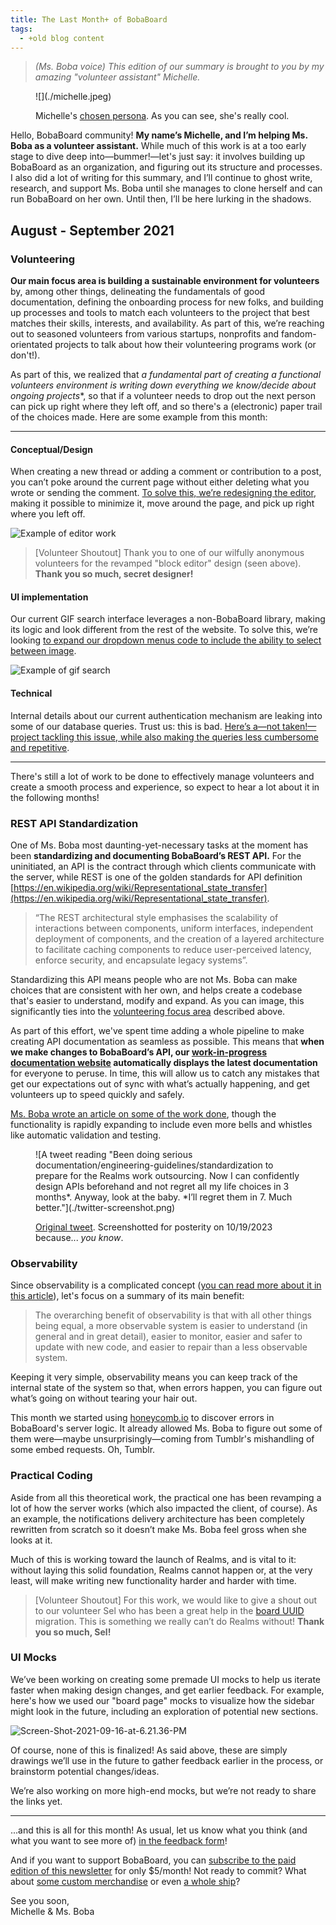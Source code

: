 ```yaml
---
title: The Last Month+ of BobaBoard
tags:
  - +old blog content
---
```


> _(Ms. Boba voice) This edition of our summary is brought to you by my amazing
> "volunteer assistant" Michelle._

<aside class="intro">
<figure>
![](./michelle.jpeg)
  <figcaption>

Michelle's [chosen persona](https://picrew.me/share?cd=25Oqwbf1SE). As you can
see, she's really cool.

  </figcaption>
</figure>

Hello, BobaBoard community! **My name’s Michelle, and I’m helping Ms. Boba as a
volunteer assistant.** While much of this work is at a too early stage to dive
deep into—bummer!—let's just say: it involves building up BobaBoard as an
organization, and figuring out its structure and processes.  
I also did a lot of writing for this summary, and I’ll continue to ghost write,
research, and support Ms. Boba until she manages to clone herself and can run
BobaBoard on her own. Until then, I’ll be here lurking in the shadows.

</aside>

## August - September 2021

### Volunteering

**Our main focus area is building a sustainable environment for volunteers** by,
among other things, delineating the fundamentals of good documentation, defining
the onboarding process for new folks, and building up processes and tools to
match each volunteers to the project that best matches their skills, interests,
and availability. As part of this, we’re reaching out to seasoned volunteers
from various startups, nonprofits and fandom-orientated projects to talk about
how their volunteering programs work (or don't!).

As part of this, we realized that _a fundamental part of creating a functional
volunteers environment is writing down everything we know/decide about ongoing
projects_\*, so that if a volunteer needs to drop out the next person can pick
up right where they left off, and so there's a (electronic) paper trail of the
choices made. Here are some example from this month:

---

#### Conceptual/Design

When creating a new thread or adding a comment or contribution to a post, you
can’t poke around the current page without either deleting what you wrote or
sending the comment. [To solve this, we’re redesigning the
editor](https://bobadocs.netlify.app/docs/product/WIPs/minimize-editor), making
it possible to minimize it, move around the page, and pick up right where you
left off.

![Example of editor work](./new-post-design.png)

> \[Volunteer Shoutout\] Thank you to one of our wilfully anonymous volunteers
> for the revamped "block editor" design (seen above). **Thank you so much,
> secret designer!**

#### UI implementation

Our current GIF search interface leverages a non-BobaBoard library, making its
logic and look different from the rest of the website. To solve this, we’re
looking [to expand our dropdown menus code to include the ability to select
between
image](https://bobadocs.netlify.app/docs/product/WIPs/extensible-dropdown).

![Example of gif
search](./gif-search.png)

#### Technical

Internal details about our current authentication mechanism are leaking into
some of our database queries. Trust us: this is bad. [Here’s a—not
taken!—project tackling this issue, while also making the queries less
cumbersome and
repetitive](https://bobadocs.netlify.app/docs/engineering/WIPs/internal-uid).

---

There's still a lot of work to be done to effectively manage volunteers and
create a smooth process and experience, so expect to hear a lot about it in the
following months!

### REST API Standardization

One of Ms. Boba most daunting-yet-necessary tasks at the moment has been
**standardizing and documenting BobaBoard’s REST API.** For the uninitiated, an
API is the contract through which clients communicate with the server, while
REST is one of the golden standards for API definition
[https://en.wikipedia.org/wiki/Representational_state_transfer](https://en.wikipedia.org/wiki/Representational_state_transfer).

> “The REST architectural style emphasises the scalability of interactions
> between components, uniform interfaces, independent deployment of components,
> and the creation of a layered architecture to facilitate caching components to
> reduce user-perceived latency, enforce security, and encapsulate legacy
> systems”.

Standardizing this API means people who are not Ms. Boba can make choices that
are consistent with her own, and helps create a codebase that's easier to
understand, modify and expand. As you can image, this significantly ties into
the [volunteering focus area](#volunteering) described above.

As part of this effort, we've spent time adding a whole pipeline to make
creating API documentation as seamless as possible. This means that **when we
make changes to BobaBoard’s API, our [work-in-progress documentation
website](https://bobadocs.netlify.app/docs/engineering/rest-api/) automatically
displays the latest documentation** for everyone to peruse. In time, this will
allow us to catch any mistakes that get our expectations out of sync with what’s
actually happening, and get volunteers up to speed quickly and safely.

[Ms. Boba wrote an article on some of the work
done](https://dev.to/essentialrandom/documenting-express-rest-apis-with-openapi-and-jsdoc-m68),
though the functionality is rapidly expanding to include even more bells and
whistles like automatic validation and testing.

<figure>
![A tweet reading "Been doing serious documentation/engineering-guidelines/standardization to prepare for the Realms work outsourcing. Now I can confidently design APIs beforehand and not regret all my life choices in 3 months*. Anyway, look at the baby. *I’ll regret them in 7. Much better."](./twitter-screenshot.png)
  <figcaption>

[Original tweet](https://twitter.com/BobaBoard/status/1418022326918991876).
Screenshotted for posterity on 10/19/2023 because... _you know_.

  </figcaption>
</figure>

### Observability

Since observability is a complicated concept ([you can read more about it in
this article](https://www.ibm.com/cloud/learn/observability)), let's focus on a
summary of its main benefit:

> The overarching benefit of observability is that with all other things being
> equal, a more observable system is easier to understand (in general and in
> great detail), easier to monitor, easier and safer to update with new code,
> and easier to repair than a less observable system.

Keeping it very simple, observability means you can keep track of the internal
state of the system so that, when errors happen, you can figure out what’s going
on without tearing your hair out.

This month we started using [honeycomb.io](https://www.honeycomb.io/) to
discover errors in BobaBoard's server logic. It already allowed Ms. Boba to
figure out some of them were—maybe unsurprisingly—coming from Tumblr's
mishandling of some embed requests. Oh, Tumblr.

### Practical Coding

Aside from all this theoretical work, the practical one has been revamping a lot
of how the server works (which also impacted the client, of course). As an
example, the notifications delivery architecture has been completely rewritten
from scratch so it doesn’t make Ms. Boba feel gross when she looks at it.

Much of this is working toward the launch of Realms, and is vital to it: without
laying this solid foundation, Realms cannot happen or, at the very least, will
make writing new functionality harder and harder with time.

> \[Volunteer Shoutout\] For this work, we would like to give a shout out to our
> volunteer Sel who has been a great help in the [board
> UUID](https://bobadocs.netlify.app/docs/engineering/WIPs/boards-uuid)
> migration. This is something we really can’t do Realms without! **Thank you so
> much, Sel!**

### UI Mocks

We’ve been working on creating some premade UI mocks to help us iterate faster
when making design changes, and get earlier feedback. For example, here's how we
used our "board page" mocks to visualize how the sidebar might look in the
future, including an exploration of potential new sections.

![Screen-Shot-2021-09-16-at-6.21.36-PM](./sidebar-design.png)

Of course, none of this is finalized! As said above, these are simply drawings
we’ll use in the future to gather feedback earlier in the process, or brainstorm
potential changes/ideas.

We’re also working on more high-end mocks, but we’re not ready to share the
links yet.

---

...and this is all for this month! As usual, let us know what you think (and
what you want to see more of) [in the feedback
form](https://docs.google.com/forms/d/e/1FAIpQLSe8tUxa4v72CeUswgRf8yiFniLu8wtj3Ju6uBPYhHE__n2VWQ/viewform)!

And if you want to support BobaBoard, you can [subscribe to the paid edition of
this newsletter](https://essentialrandomness.com/subscribe/) for only $5/month!
Not ready to commit? What about [some custom
merchandise](https://store.bobaboard.com/) or even [a whole
ship](https://robinboob.com/)?

See you soon,  
Michelle & Ms. Boba

<style>{`
  .intro {
    padding: 0px 15px;
    border: 1px dotted #ccc;
    border-radius: 15px;
    background-color: #f3f4f5;
  }
`}</style>
